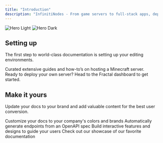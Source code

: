 ```yaml
---
title: "Introduction"
description: "InfinitiNodes - From game servers to full-stack apps, deploy instantly in 6 global regions.Enterprise-grade infrastructure with no hidden costs - truly free forever."
---
```


<img alt="Hero Light" classname="block dark:hidden" src="/images/hero-light.svg" />

<img alt="Hero Dark" classname="hidden dark:block" src="/InfinitiNodesNoBackgroundpngsmall.png" />

## Setting up

The first step to world-class documentation is setting up your editing environments.

<CardGroup cols={2}>
  <Card title="Minecraft Guide" icon="cubes">
    Curated extensive guides and how-to’s on hosting a Minecraft server.
  </Card>

  <Card title="Ready!?" icon="rocket">
    Ready to deploy your own server? Head to the Fractal dashboard to get started.
  </Card>
</CardGroup>

## Make it yours

Update your docs to your brand and add valuable content for the best user conversion.

<CardGroup cols={2}>
  <Card title="Customize Style" icon="palette" href="https://mintlify.com/docs/settings/global">
    Customize your docs to your company's colors and brands
  </Card>

  <Card title="Reference APIs" icon="code" href="https://mintlify.com/docs/api-playground/openapi">
    Automatically generate endpoints from an OpenAPI spec
  </Card>

  <Card title="Add Components" icon="screwdriver-wrench" href="https://mintlify.com/docs/content/components/accordions">
    Build interactive features and designs to guide your users
  </Card>

  <Card title="Get Inspiration" icon="stars" href="https://mintlify.com/customers">
    Check out our showcase of our favorite documentation
  </Card>
</CardGroup>
